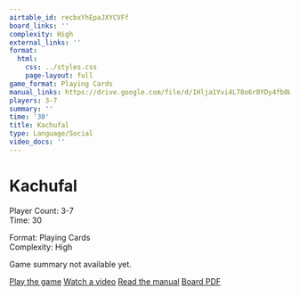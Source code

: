 ```yaml
---
airtable_id: recbxYhEpaJXYCVFf
board_links: ''
complexity: High
external_links: ''
format:
  html:
    css: ../styles.css
    page-layout: full
game_format: Playing Cards
manual_links: https://drive.google.com/file/d/1Hlja1Yvi4L78o6r8YDy4fb0WIDcx7_YV/view?usp=drive_link
players: 3-7
summary: ''
time: '30'
title: Kachufal
type: Language/Social
video_docs: ''
---
```


# Kachufal

:::{.game-info-box}
:::{.game-stats}
:::{.left-stats}
Player Count: 3-7  
Time: 30
:::
:::{.right-stats}
Format: Playing Cards  
Complexity: High
:::
:::
:::

Game summary not available yet.

:::{.game-actions}
<a href="#" class="btn btn-play disabled-button"><i class="fa fa-gamepad"></i> Play the game</a>
<a href="#" class="btn btn-watch disabled-button"><i class="fa fa-video"></i> Watch a video</a>
<a href="https://drive.google.com/file/d/1Hlja1Yvi4L78o6r8YDy4fb0WIDcx7_YV/view?usp=drive_link" class="btn btn-manual"><i class="fa fa-book"></i> Read the manual</a>
<a href="#" class="btn btn-board disabled-button"><i class="fa fa-file-pdf"></i> Board PDF</a>
:::